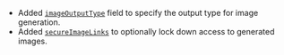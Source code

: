 - Added [`imageOutputType`](/docs/configuration/librechat_yaml/object_structure/config#imageoutputtype) field to specify the output type for image generation.
- Added [`secureImageLinks`](/docs/configuration/librechat_yaml/object_structure/config#secureimagelinks) to optionally lock down access to generated images.
